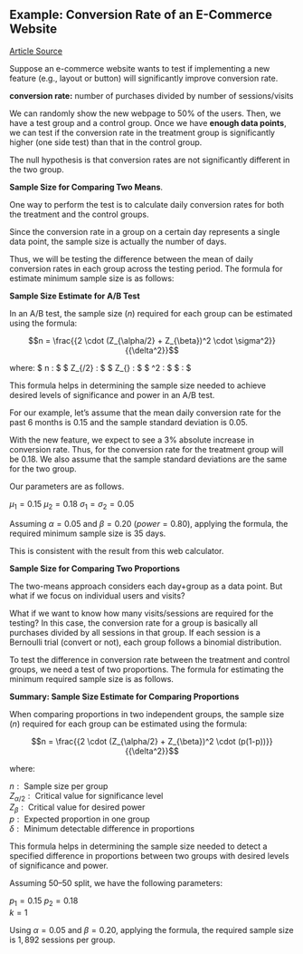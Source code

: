 
## Example: Conversion Rate of an E-Commerce Website 

[Article
Source](https://towardsdatascience.com/required-sample-size-for-a-b-testing-6f6608dd330a)


Suppose an e-commerce website wants to test if implementing a new feature (e.g., layout or button) will significantly improve conversion rate.

**conversion rate:** number of purchases divided by number of sessions/visits

We can randomly show the new webpage to 50% of the users. Then, we have a test group and a control group. Once we have **enough data points**, we can test if the conversion rate in the treatment group is significantly higher (one side test) than that in the control group. 

The null hypothesis is that conversion rates are not significantly different in the two group. 

**Sample Size for Comparing Two Means**.  

One way to perform the test is to calculate daily conversion rates for both the treatment and the control groups. 

Since the conversion rate in a group on a certain day represents a single data point, the sample size is actually the number of days. 

Thus, we will be testing the difference between the mean of daily conversion rates in each group
across the testing period. The formula for estimate minimum sample size is as follows:


**Sample Size Estimate for A/B Test**

In an A/B test, the sample size ($n$) required for each group can be estimated using the formula:

$$n = \frac{{2 \cdot (Z_{\alpha/2} + Z_{\beta})^2 \cdot \sigma^2}}{{\delta^2}}$$

where:
  $ n : \text{ Sample size per group}$
  $ Z_{\alpha/2} : \text{ Critical value for significance level}$ 
  $ Z_{\beta} : \text{ Critical value for desired power}$
  $ \sigma^2 : \text{ Variance of the population}$
  $ \delta : \text{ Minimum detectable effect size}$

This formula helps in determining the sample size needed to achieve desired levels of significance and power in an A/B test.


For our example, let’s assume that the mean daily conversion rate for the past 6 months is 0.15 and the
sample standard deviation is 0.05. 

With the new feature, we expect to see a 3% absolute increase in conversion rate. Thus, for the conversion rate for the treatment group will be 0.18. We also assume that the sample standard deviations are the same for the two group. 

Our parameters are as follows. 

$\mu_1 = 0.15$
$\mu_2 = 0.18$
$\sigma_1 = \sigma_2 = 0.05$ 

Assuming $\alpha = 0.05$ and $\beta = 0.20$ ($power = 0.80$), applying the formula, the required minimum sample size is 35 days. 

This is consistent with the result from this web calculator. 


**Sample Size for Comparing Two Proportions**


The two-means approach considers each day+group as a data point. But what if we focus on individual users and visits? 

What if we want to know how many visits/sessions are required for the testing? In this case, the conversion rate for a group is basically all purchases divided by all sessions in that group. If each session is a Bernoulli trial (convert or not), each group follows a binomial distribution. 

To test the difference in conversion rate between the treatment and control groups, we need a test of two proportions. The formula for estimating the minimum required sample size is as follows.


**Summary: Sample Size Estimate for Comparing Proportions**

When comparing proportions in two independent groups, the sample size ($n$) required for each group can be estimated using the formula:

$$n = \frac{{2 \cdot (Z_{\alpha/2} + Z_{\beta})^2 \cdot (p(1-p))}}{{\delta^2}}$$

where:

$n : \text{ Sample size per group}$  
$Z_{\alpha/2} : \text{ Critical value for significance level}$  
$Z_{\beta} : \text{ Critical value for desired power}$  
$p : \text{ Expected proportion in one group}$  
$\delta : \text{ Minimum detectable difference in proportions}$  

This formula helps in determining the sample size needed to detect a specified difference in proportions between two groups with desired levels of significance and power.

Assuming 50–50 split, we have the following parameters:   

$p_1 = 0.15$ 
$p_2 = 0.18$  
$k = 1$ 

Using $\alpha = 0.05$ and $\beta = 0.20$, applying the formula, the required sample size is $1,892$ sessions per group. 

